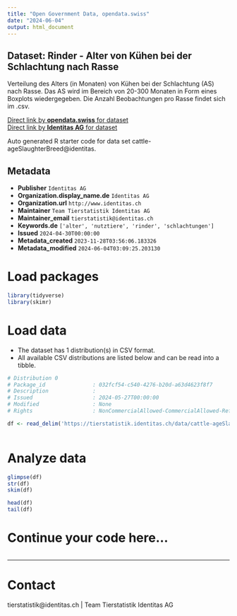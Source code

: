 ```yaml
---
title: "Open Government Data, opendata.swiss"
date: "2024-06-04"
output: html_document
---
```


## Dataset: Rinder - Alter von Kühen bei der Schlachtung nach Rasse

Verteilung des Alters (in Monaten) von Kühen bei der Schlachtung (AS) nach Rasse. Das AS wird im Bereich von 20-300 Monaten in Form eines Boxplots wiedergegeben. Die Anzahl Beobachtungen pro Rasse findet sich im .csv.

[Direct link by **opendata.swiss** for dataset](https://opendata.swiss/de/dataset/rinder-alter-von-kuhen-bei-der-schlachtung-nach-rasse)<br>
[Direct link by **Identitas AG** for dataset](https://tierstatistik.identitas.ch/)

Auto generated R starter code for data set cattle-ageSlaughterBreed@identitas.

## Metadata

- **Publisher** `Identitas AG`
- **Organization.display_name.de** `Identitas AG`
- **Organization.url** `http://www.identitas.ch`
- **Maintainer** `Team Tierstatistik Identitas AG`
- **Maintainer_email** `tierstatistik@identitas.ch`
- **Keywords.de** `['alter', 'nutztiere', 'rinder', 'schlachtungen']`
- **Issued** `2024-04-30T00:00:00`
- **Metadata_created** `2023-11-28T03:56:06.183326`
- **Metadata_modified** `2024-06-04T03:09:25.203130`


# Load packages

```r

library(tidyverse)
library(skimr)

```

# Load data

-   The dataset has 1 distribution(s) in CSV format.
-   All available CSV distributions are listed below and can be read into a tibble.

```r

# Distribution 0
# Package_id               : 032fcf54-c540-4276-b20d-a63d4623f8f7
# Description              : 
# Issued                   : 2024-05-27T00:00:00
# Modified                 : None
# Rights                   : NonCommercialAllowed-CommercialAllowed-ReferenceRequired

df <- read_delim('https://tierstatistik.identitas.ch/data/cattle-ageSlaughterBreed.csv')



```

# Analyze data

```r

glimpse(df)
str(df)
skim(df)

head(df)
tail(df)

```

# Continue your code here...

```r

```

------------------------------------------------------------------------

# Contact

tierstatistik@identitas.ch | Team Tierstatistik Identitas AG

